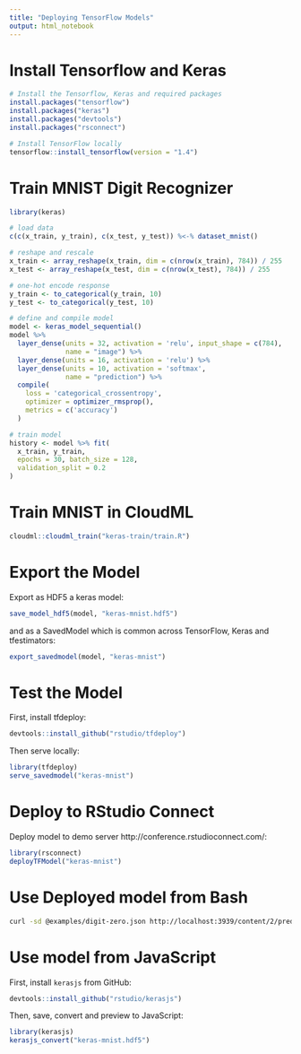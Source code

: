 ```yaml
---
title: "Deploying TensorFlow Models"
output: html_notebook
---
```


# Install Tensorflow and Keras

```r
# Install the Tensorflow, Keras and required packages
install.packages("tensorflow")
install.packages("keras")
install.packages("devtools")
install.packages("rsconnect")

# Install TensorFlow locally
tensorflow::install_tensorflow(version = "1.4")
```

# Train MNIST Digit Recognizer

```r
library(keras)

# load data
c(c(x_train, y_train), c(x_test, y_test)) %<-% dataset_mnist()

# reshape and rescale
x_train <- array_reshape(x_train, dim = c(nrow(x_train), 784)) / 255
x_test <- array_reshape(x_test, dim = c(nrow(x_test), 784)) / 255

# one-hot encode response
y_train <- to_categorical(y_train, 10)
y_test <- to_categorical(y_test, 10)

# define and compile model
model <- keras_model_sequential()
model %>%
  layer_dense(units = 32, activation = 'relu', input_shape = c(784),
              name = "image") %>%
  layer_dense(units = 16, activation = 'relu') %>%
  layer_dense(units = 10, activation = 'softmax',
              name = "prediction") %>%
  compile(
    loss = 'categorical_crossentropy',
    optimizer = optimizer_rmsprop(),
    metrics = c('accuracy')
  )

# train model
history <- model %>% fit(
  x_train, y_train,
  epochs = 30, batch_size = 128,
  validation_split = 0.2
)
```

# Train MNIST in CloudML

```r
cloudml::cloudml_train("keras-train/train.R")
```

# Export the Model

Export as HDF5 a keras model:

```r
save_model_hdf5(model, "keras-mnist.hdf5")
```

and as a SavedModel which is common across TensorFlow, Keras and tfestimators:

```r
export_savedmodel(model, "keras-mnist")
```

# Test the Model

First, install tfdeploy:

```r
devtools::install_github("rstudio/tfdeploy")
```

Then serve locally:

```r
library(tfdeploy)
serve_savedmodel("keras-mnist")
```

# Deploy to RStudio Connect

Deploy model to demo server http://conference.rstudioconnect.com/:

```r
library(rsconnect)
deployTFModel("keras-mnist")
```

# Use Deployed model from Bash

```bash
curl -sd @examples/digit-zero.json http://localhost:3939/content/2/predict
```

# Use model from JavaScript

First, install `kerasjs` from GitHub:

```r
devtools::install_github("rstudio/kerasjs")
```

Then, save, convert and preview to JavaScript:

```r
library(kerasjs)
kerasjs_convert("keras-mnist.hdf5")
```
